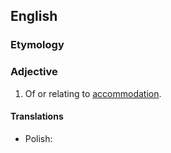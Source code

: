 ==English==

===Etymology===
{{suffix|en|accommodation|al}}

===Adjective===
{{en-adj}}

# Of or relating to [[accommodation]].

====Translations====
{{trans-top}}
{{trans-mid}}
* Polish: {{t+|pl|akomodacyjny}}
{{trans-bottom}}